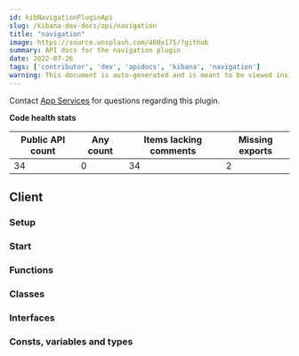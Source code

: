 ```yaml
---
id: kibNavigationPluginApi
slug: /kibana-dev-docs/api/navigation
title: "navigation"
image: https://source.unsplash.com/400x175/?github
summary: API docs for the navigation plugin
date: 2022-07-26
tags: ['contributor', 'dev', 'apidocs', 'kibana', 'navigation']
warning: This document is auto-generated and is meant to be viewed inside our experimental, new docs system. Reach out in #docs-engineering for more info.
---
```




Contact [App Services](https://github.com/orgs/elastic/teams/kibana-app-services) for questions regarding this plugin.

**Code health stats**

| Public API count  | Any count | Items lacking comments | Missing exports |
|-------------------|-----------|------------------------|-----------------|
| 34 | 0 | 34 | 2 |

## Client

### Setup
<DocDefinitionList data={[navigationObj.client.setup]}/>

### Start
<DocDefinitionList data={[navigationObj.client.start]}/>

### Functions
<DocDefinitionList data={navigationObj.client.functions}/>

### Classes
<DocDefinitionList data={navigationObj.client.classes}/>

### Interfaces
<DocDefinitionList data={navigationObj.client.interfaces}/>

### Consts, variables and types
<DocDefinitionList data={navigationObj.client.misc}/>

